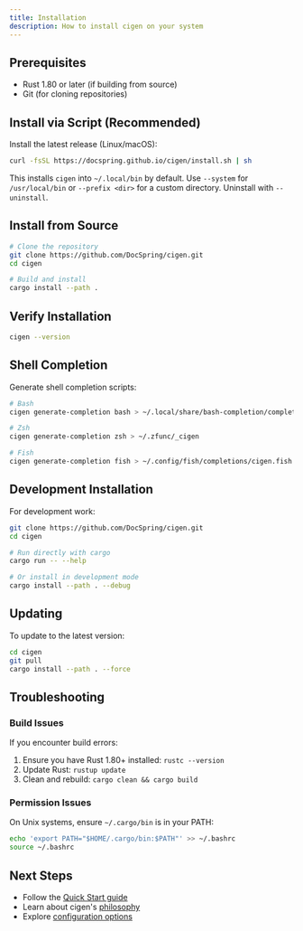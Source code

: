```yaml
---
title: Installation
description: How to install cigen on your system
---
```


## Prerequisites

- Rust 1.80 or later (if building from source)
- Git (for cloning repositories)

## Install via Script (Recommended)

Install the latest release (Linux/macOS):

```bash
curl -fsSL https://docspring.github.io/cigen/install.sh | sh
```

This installs `cigen` into `~/.local/bin` by default. Use `--system` for `/usr/local/bin` or `--prefix <dir>` for a custom directory. Uninstall with `--uninstall`.

## Install from Source

```bash
# Clone the repository
git clone https://github.com/DocSpring/cigen.git
cd cigen

# Build and install
cargo install --path .
```

## Verify Installation

```bash
cigen --version
```

## Shell Completion

Generate shell completion scripts:

```bash
# Bash
cigen generate-completion bash > ~/.local/share/bash-completion/completions/cigen

# Zsh
cigen generate-completion zsh > ~/.zfunc/_cigen

# Fish
cigen generate-completion fish > ~/.config/fish/completions/cigen.fish
```

## Development Installation

For development work:

```bash
git clone https://github.com/DocSpring/cigen.git
cd cigen

# Run directly with cargo
cargo run -- --help

# Or install in development mode
cargo install --path . --debug
```

## Updating

To update to the latest version:

```bash
cd cigen
git pull
cargo install --path . --force
```

## Troubleshooting

### Build Issues

If you encounter build errors:

1. Ensure you have Rust 1.80+ installed: `rustc --version`
2. Update Rust: `rustup update`
3. Clean and rebuild: `cargo clean && cargo build`

### Permission Issues

On Unix systems, ensure `~/.cargo/bin` is in your PATH:

```bash
echo 'export PATH="$HOME/.cargo/bin:$PATH"' >> ~/.bashrc
source ~/.bashrc
```

## Next Steps

- Follow the [Quick Start guide](/cigen/quick-start/)
- Learn about cigen's [philosophy](/cigen/philosophy/)
- Explore [configuration options](/cigen/configuration/overview/)
